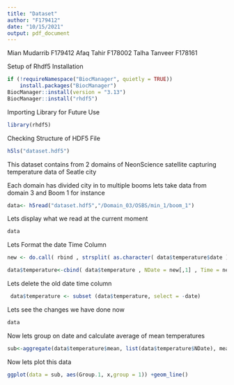 ```yaml
---
title: "Dataset"
author: "F179412"
date: "10/15/2021"
output: pdf_document
---
```


Mian Mudarrib F179412
Afaq Tahir F178002
Talha Tanveer F178161


Setup of Rhdf5 Installation

```r
if (!requireNamespace("BiocManager", quietly = TRUE))
    install.packages("BiocManager")
BiocManager::install(version = "3.13")
BiocManager::install("rhdf5")
```

Importing Library for Future Use

```r
library(rhdf5)
```

Checking Structure of HDF5 File

```r
h5ls("dataset.hdf5")
```

This dataset contains from 2 domains of NeonScience satellite capturing temperature data of Seatle city

Each domain has divided city in to multiple booms lets take data from  domain 3 and Boom 1 for instance

```r
data<- h5read("dataset.hdf5","/Domain_03/OSBS/min_1/boom_1")
```

Lets display what we read at the current moment

```r
data
```

Lets Format the date Time Column

```r
new <- do.call( rbind , strsplit( as.character( data$temperature$date ) , " " ) )


```

```r
data$temperature<-cbind( data$temperature , NDate = new[,1] , Time = new[,2] )
```

Lets delete the old date time column 

```r
 data$temperature <- subset (data$temperature, select = -date)

```


Lets see the changes we have done now 

```r
data
```

Now lets group on date and calculate average of mean temperatures

```r
sub<-aggregate(data$temperature$mean, list(data$temperature$NDate), mean)
```


Now lets plot this data 

```r
ggplot(data = sub, aes(Group.1, x,group = 1)) +geom_line()
```

